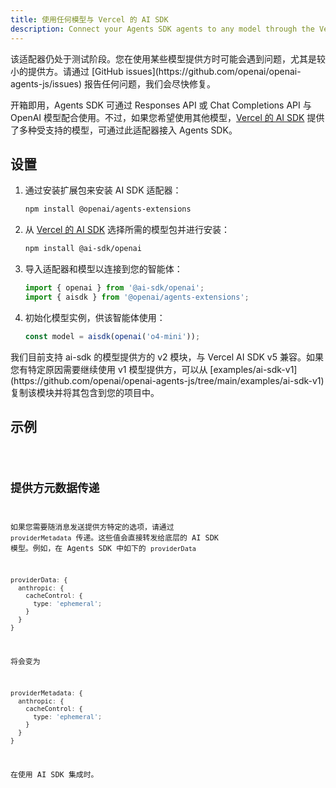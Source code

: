 ```yaml
---
title: 使用任何模型与 Vercel 的 AI SDK
description: Connect your Agents SDK agents to any model through the Vercel's AI SDK
---
```



<Aside type="caution">
  该适配器仍处于测试阶段。您在使用某些模型提供方时可能会遇到问题，尤其是较小的提供方。请通过
  [GitHub issues](https://github.com/openai/openai-agents-js/issues)
  报告任何问题，我们会尽快修复。
</Aside>

开箱即用，Agents SDK 可通过 Responses API 或 Chat Completions API 与 OpenAI 模型配合使用。不过，如果您希望使用其他模型，[Vercel 的 AI SDK](https://sdk.vercel.ai/) 提供了多种受支持的模型，可通过此适配器接入 Agents SDK。

## 设置

<Steps>

1. 通过安装扩展包来安装 AI SDK 适配器：

   ```bash
   npm install @openai/agents-extensions
   ```

2. 从 [Vercel 的 AI SDK](https://ai-sdk.dev/docs/foundations/providers-and-models) 选择所需的模型包并进行安装：

   ```bash
   npm install @ai-sdk/openai
   ```

3. 导入适配器和模型以连接到您的智能体：

   ```typescript
   import { openai } from '@ai-sdk/openai';
   import { aisdk } from '@openai/agents-extensions';
   ```

4. 初始化模型实例，供该智能体使用：

   ```typescript
   const model = aisdk(openai('o4-mini'));
   ```

</Steps>

<Aside type="caution">
  我们目前支持 ai-sdk 的模型提供方的 v2 模块，与 Vercel AI SDK v5
  兼容。如果您有特定原因需要继续使用 v1 模型提供方，可以从
  [examples/ai-sdk-v1](https://github.com/openai/openai-agents-js/tree/main/examples/ai-sdk-v1)
  复制该模块并将其包含到您的项目中。
</Aside>

## 示例

<Code lang="typescript" code={aiSdkSetupExample} title="AI SDK 设置" />

## 提供方元数据传递

如果您需要随消息发送提供方特定的选项，请通过 `providerMetadata` 传递。这些值会直接转发给底层的 AI SDK 模型。例如，在 Agents SDK 中如下的 `providerData`

```ts
providerData: {
  anthropic: {
    cacheControl: {
      type: 'ephemeral';
    }
  }
}
```

将会变为

```ts
providerMetadata: {
  anthropic: {
    cacheControl: {
      type: 'ephemeral';
    }
  }
}
```

在使用 AI SDK 集成时。
